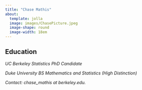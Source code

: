 ```yaml
---
title: "Chase Mathis"
about:
  template: jolla
  image: images/ChasePicture.jpeg
  image-shape: round
  image-width: 18em
---
```


## Education

*UC Berkeley Statistics PhD Candidate*

*Duke University BS Mathematics and Statistics (High Distinction)*

*Contact: chase_mathis at berkeley.edu.*
